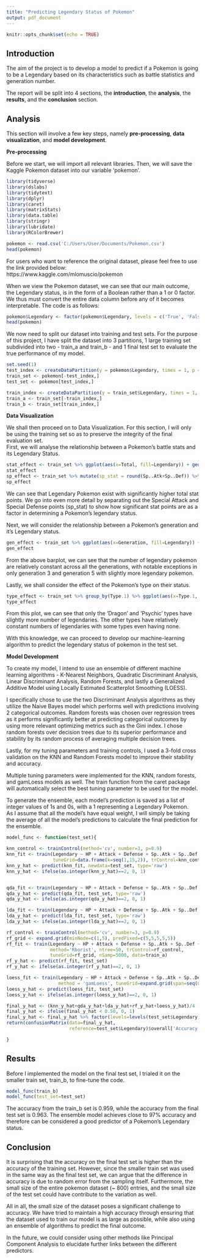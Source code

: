 ---
title: "Predicting Legendary Status of Pokemon"
output: pdf_document
---

```{r setup, include=FALSE}
knitr::opts_chunk$set(echo = TRUE)
```

## Introduction

The aim of the project is to develop a model to predict if a Pokemon is going to be a Legendary based on its characteristics such as battle statistics and generation number.  

The report will be split into 4 sections, the __introduction__, the __analysis__, the __results__, and the __conclusion__ section. 

## Analysis

This section will involve a few key steps, namely __pre-processing__, __data visualization__, and __model development__.  

__Pre-processing__

Before we start, we will import all relevant libraries. Then, we will save the Kaggle Pokemon dataset into our variable 'pokemon'.   

```{r eval=TRUE, echo=FALSE, message=FALSE, warning=FALSE, error=FALSE}
library(tidyverse)
library(dslabs)
library(tidytext)
library(dplyr)
library(caret)
library(matrixStats)
library(data.table)
library(stringr)
library(lubridate)
library(RColorBrewer)
```
```{r eval=TRUE, echo=TRUE, message=FALSE, warning=FALSE, error=FALSE}
pokemon <- read.csv('C:/Users/User/Documents/Pokemon.csv')
head(pokemon)
```
For users who want to reference the original dataset, please feel free to use the link provided below:  
https://www.kaggle.com/mlomuscio/pokemon  

When we view the Pokemon dataset, we can see that our main outcome, the Legendary status, is in the form of a Boolean rather than a 1 or 0 factor. We thus must convert the entire data column before any of it becomes interpretable. The code is as follows:  

```{r eval=TRUE, echo=TRUE, message=FALSE, warning=FALSE, error=FALSE, tidy=TRUE}
pokemon$Legendary <- factor(pokemon$Legendary, levels = c('True', 'False'), labels = c(1,0))
head(pokemon)
```

We now need to split our dataset into training and test sets. For the purpose of this project, I have split the dataset into 3 partitions, 1 large training set subdivided into two - train_a and train_b - and 1 final test set to evaluate the true performance of my model.  
```{r eval=TRUE, echo=TRUE, message=FALSE, warning=FALSE, error=FALSE, tidy=TRUE}
set.seed(1)
test_index <- createDataPartition(y = pokemon$Legendary, times = 1, p = 0.1, list = FALSE)
train_set <- pokemon[-test_index,]
test_set <- pokemon[test_index,]

train_index <- createDataPartition(y = train_set$Legendary, times = 1, p = 0.1, list = FALSE)
train_a <- train_set[-train_index,]
train_b <- train_set[train_index,]
```

__Data Visualization__ 

We shall then proceed on to Data Visualization. For this section, I will only be using the training set so as to preserve the integrity of the final evaluation set.  
First, we will analyse the relationship between a Pokemon's battle stats and its Legendary Status. 
```{r eval=TRUE, echo=TRUE, message=FALSE, warning=FALSE, error=FALSE, tidy=TRUE}

stat_effect <- train_set %>% ggplot(aes(x=Total, fill=Legendary)) + geom_histogram()
stat_effect
sp_effect <- train_set %>% mutate(sp_stat = round(Sp..Atk+Sp..Def)) %>% ggplot() + geom_density(aes(x=sp_stat, fill=Legendary, alpha=0.5))
sp_effect
```
We can see that Legendary Pokemon exist with significantly higher total stat points. We go into even more detail by separating out the Special Attack and Special Defense points (sp_stat) to show how significant stat points are as a factor in determining a Pokemon's legendary status.  

Next, we will consider the relationship between a Pokemon's generation and it's Legendary status.

```{r eval=TRUE, echo=TRUE, message=FALSE, warning=FALSE, error=FALSE, tidy=TRUE}
gen_effect <- train_set %>% ggplot(aes(x=Generation, fill=Legendary)) + geom_bar()
gen_effect
```
From the above barplot, we can see that the number of legendary pokemon are relatively constant across all the generations, with notable exceptions in only generation 3 and generation 5 with slightly more legendary pokemon.  

Lastly, we shall consider the effect of the Pokemon's type on their status.  
```{r eval=TRUE, echo=TRUE, message=FALSE, warning=FALSE, error=FALSE, tidy=TRUE}
type_effect <- train_set %>% group_by(Type.1) %>% ggplot(aes(x=Type.1, fill=Legendary)) + geom_bar() + theme(axis.text.x=element_text(angle=90))
type_effect
```
From this plot, we can see that only the 'Dragon' and 'Psychic' types have slightly more number of legendaries. The other types have relatively constant numbers of legendaries with some types even having none.  

With this knowledge, we can proceed to develop our machine-learning algorithm to predict the legendary status of pokemon in the test set.

__Model Development__

To create my model, I intend to use an ensemble of different machine learning algorithms - K-Nearest Neighbors, Quadratic Discriminant Analysis, Linear Discriminant Analysis, Random Forests, and lastly a Generalized Additive Model using Locally Estimated Scatterplot Smoothing (LOESS).  

I specifically chose to use the two Discriminant Analysis algorithms as they utilize the Naive Bayes model which performs well with predictions involving 2 categorical outcomes. Random forests was chosen over regression trees as it performs significantly better at predicting categorical outcomes by using more relevant optimizing metrics such as the Gini index. I chose random forests over decision trees due to its superior performance and stability by its random process of averaging multiple decision trees.  

Lastly, for my tuning parameters and training controls, I used a 3-fold cross validation on the KNN and Random Forests model to improve their stability and accuracy.  

Multiple tuning parameters were implemented for the KNN, random forests, and gamLoess models as well. The train function from the caret package will automatically select the best tuning parameter to be used for the model.  

To generate the ensemble, each model's prediction is saved as a list of integer values of 1s and 0s, with a 1 representing a Legendary Pokemon.  
As I assume that all the model's have equal weight, I will simply be taking the average of all the model's predictions to calculate the final prediction for the ensemble.  


```{r eval=TRUE, echo=TRUE, message=FALSE, warning=FALSE, error=FALSE, tidy=TRUE}

model_func <- function(test_set){

knn_control <- trainControl(method='cv', number=3, p=0.9)
knn_fit <- train(Legendary ~ HP + Attack + Defense + Sp..Atk + Sp..Def + Speed + Total + Generation, method='knn', 
                 tuneGrid=data.frame(k=seq(1,15,2)), trControl=knn_control, data=train_a)
knn_y_hat <- predict(knn_fit, newdata=test_set, type='raw') 
knn_y_hat <- ifelse(as.integer(knn_y_hat)==2, 0, 1)


qda_fit <- train(Legendary ~ HP + Attack + Defense + Sp..Atk + Sp..Def + Speed + Generation, method = 'qda',data=train_a)
qda_y_hat <- predict(qda_fit, test_set, type='raw')
qda_y_hat <- ifelse(as.integer(qda_y_hat)==2, 0, 1)

lda_fit <- train(Legendary ~ HP + Attack + Defense + Sp..Atk + Sp..Def + Speed + Generation, method = 'lda',data=train_a)
lda_y_hat <- predict(lda_fit, test_set, type='raw')
lda_y_hat <- ifelse(as.integer(lda_y_hat)==2, 0, 1)

rf_control <- trainControl(method='cv', number=3, p=0.9)
rf_grid <- expand.grid(minNode=c(1,5), predFixed=c(5,5,5,5,5))
rf_fit <- train(Legendary ~ HP + Attack + Defense + Sp..Atk + Sp..Def + Speed + Generation, 
                method='Rborist', ntree=50, trControl=rf_control, 
                tuneGrid=rf_grid, nSamp=5000, data=train_a)
rf_y_hat <- predict(rf_fit, test_set)
rf_y_hat <- ifelse(as.integer(rf_y_hat)==2, 0, 1)

loess_fit <- train(Legendary ~ HP + Attack + Defense + Sp..Atk + Sp..Def + Speed + Generation, 
                   method = 'gamLoess', tuneGrid=expand.grid(span=seq(0.2, 0.6, len=2), degree=1),data=train_a)
loess_y_hat <- predict(loess_fit, test_set)
loess_y_hat <- ifelse(as.integer(loess_y_hat)==2, 0, 1)

final_y_hat <- (knn_y_hat+qda_y_hat+lda_y_hat+rf_y_hat+loess_y_hat)/4
final_y_hat <- ifelse(final_y_hat < 0.50, 0, 1)
final_y_hat <- final_y_hat %>% factor(levels=levels(test_set$Legendary))
return(confusionMatrix(data=final_y_hat, 
                       reference=test_set$Legendary)$overall['Accuracy'])

}
```

## Results 

Before I implemented the model on the final test set, I trialed it on the smaller train set, train_b, to fine-tune the code. 
```{r eval=TRUE, echo=TRUE, message=FALSE, warning=FALSE, error=FALSE}
model_func(train_b)
model_func(test_set=test_set)
```

The accuracy from the train_b set is 0.959, while the accuracy from the final test set is 0.963. The ensemble model achieves close to 97% accuracy and therefore can be considered a good predictor of a Pokemon's Legendary status.

## Conclusion

It is surprising that the accuracy on the final test set is higher than the accuracy of the training set. However, since the smaller train set was used in the same way as the final test set, we can argue that the difference in accuracy is due to random error from the sampling itself. Furthermore, the small size of the entire pokemon dataset (~ 800) entries, and the small size of the test set could have contribute to the variation as well.

All in all, the small size of the dataset poses a significant challenge to accuracy. We have tried to maintain a high accuracy through ensuring that the dataset used to train our model is as large as possible, while also using an ensemble of algorithms to predict the final outcome.  

In the future, we could consider using other methods like Principal Component Analysis to elucidate further links between the different predictors. 





















